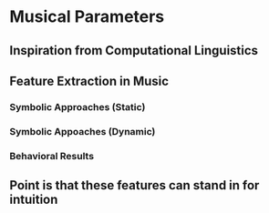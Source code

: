 # Musical Parameters

## Inspiration from Computational Linguistics 

## Feature Extraction in Music 

### Symbolic Approaches (Static)

### Symbolic Appoaches (Dynamic)

### Behavioral Results 

## Point is that these features can stand in for intuition


